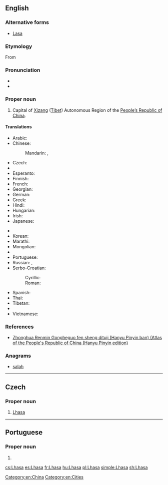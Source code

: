 ==English==

{{wikipedia}}

===Alternative forms===
* [[Lasa]]

===Etymology===
From {{etyl|bo|en}} {{term|ལྷ་ས|lang=bo}}

===Pronunciation===
* {{IPA|/ˈlɑːsə/|lang=en}}
* {{rhymes|ɑːsə|lang=en}}

===Proper noun===
{{en-proper noun}}

# Capital of [[Xizang]] ([[Tibet]]) Autonomous Region of the [[People's Republic of China|People’s Republic of China]].

====Translations====
{{trans-top|Capital of Xizang (Tibet)}}
* Arabic: {{t|ar|لاسا|f|tr=lāsa}}
* Chinese:
*: Mandarin: {{t+|cmn|拉薩|sc=Hani}},  {{t+|cmn|拉萨|tr=Lāsà|sc=Hani}}
* Czech: {{t+|cs|Lhasa|f}}
* {{trreq|dz}}
* Esperanto: {{t|eo|Lasao}}
* Finnish: {{t|fi|Lhasa}}
* French: {{t+|fr|Lhassa}}
* Georgian: {{t|ka|ლჰასა|sc=Geor}}
* German: {{t|de|Lhasa}}
* Greek: {{t|el|Λάσα}}
* Hindi: {{t|hi|ल्हासा|tr=l'hāsā}}
* Hungarian: {{t+|hu|Lhásza}}
* Irish: {{t|ga|Lása|m}}
* Japanese: {{t|ja|ラサ|tr=Rasa}}
{{trans-mid}}
* {{trreq|ks}}
* Korean: {{t+|ko|라싸|tr=Lassa|sc=Hang}}
* Marathi: {{t|mr|ल्हासा|tr=lhāsā|sc=Deva}}
* Mongolian: {{t|mn|Лхас|sc=Cyrl}}
* {{trreq|ne}}
* Portuguese: {{t|pt|Lassa}}
* Russian: {{t|ru|Лха́са|f}}, {{t|ru|Ла́са|f}}
* Serbo-Croatian:
*: Cyrillic: {{t|sh|Ласа|f|sc=Cyrl}}
*: Roman: {{t|sh|Lasa|f}}
* Spanish: {{t+|es|Lhasa}}
* Thai: {{t|th|ลาซา|tr=laasaa}}
* Tibetan: {{t|bo|ལྷ་ས|sc=Tibt}}
* {{trreq|ur}}
* Vietnamese: {{t|vi|Lhasa}}
{{trans-bottom}}

===References===
* [http://www.paragonbook.com/html/browsesubj/fullcitation.cfm?item=35277  Zhonghua Renmin Gongheguo fen sheng dituji (Hanyu Pinyin ban) (Atlas of the People's Republic of China (Hanyu Pinyin edition)]

===Anagrams===
* [[salah#English|salah]]

[[Category:en:China]]
[[Category:en:Cities]]

----

==Czech==

===Proper noun===
{{cs-proper noun|g=f}}

# [[#English|Lhasa]]

----

==Portuguese==

===Proper noun===
{{pt-proper noun|f}}

# {{alternative form of|Lassa|lang=pt}}

[[cs:Lhasa]]
[[es:Lhasa]]
[[fr:Lhasa]]
[[hu:Lhasa]]
[[pl:Lhasa]]
[[simple:Lhasa]]
[[sh:Lhasa]]